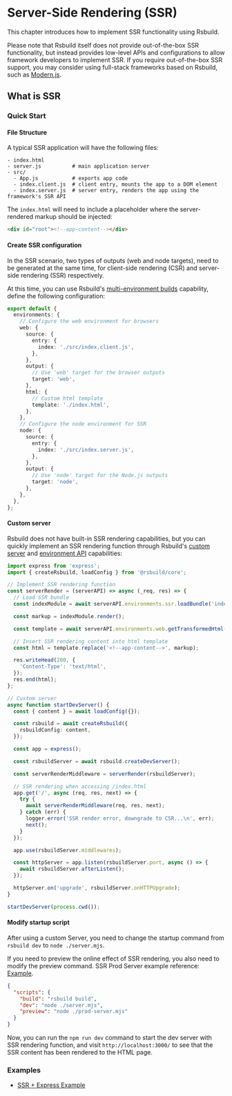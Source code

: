 # Server-Side Rendering (SSR)

This chapter introduces how to implement SSR functionality using Rsbuild.

Please note that Rsbuild itself does not provide out-of-the-box SSR functionality, but instead provides low-level APIs and configurations to allow framework developers to implement SSR. If you require out-of-the-box SSR support, you may consider using full-stack frameworks based on Rsbuild, such as [Modern.js](https://github.com/web-infra-dev/modern.js).

## What is SSR


<SSR />

### Quick Start

#### File Structure

A typical SSR application will have the following files:

```
- index.html
- server.js          # main application server
- src/
  - App.js           # exports app code
  - index.client.js  # client entry, mounts the app to a DOM element
  - index.server.js  # server entry, renders the app using the framework's SSR API
```

The `index.html` will need to include a placeholder where the server-rendered markup should be injected:

```html
<div id="root"><!--app-content--></div>
```

#### Create SSR configuration

In the SSR scenario, two types of outputs (web and node targets), need to be generated at the same time, for client-side rendering (CSR) and server-side rendering (SSR) respectively.

At this time, you can use Rsbuild's [multi-environment builds](guide/advanced/environments) capability, define the following configuration:

```ts title=rsbuild.config.ts
export default {
  environments: {
    // Configure the web environment for browsers
    web: {
      source: {
        entry: {
          index: './src/index.client.js',
        },
      },
      output: {
        // Use 'web' target for the browser outputs
        target: 'web',
      },
      html: {
        // Custom html template
        template: './index.html',
      },
    },
    // Configure the node environment for SSR
    node: {
      source: {
        entry: {
          index: './src/index.server.js',
        },
      },
      output: {
        // Use 'node' target for the Node.js outputs
        target: 'node',
      },
    },
  },
};
```

#### Custom server

Rsbuild does not have built-in SSR rendering capabilities, but you can quickly implement an SSR rendering function through Rsbuild's [custom server](/guide/basic/server#custom-server) and [environment API](/guide/advanced/environments#environment-api) capabilities:

```ts title=server.mjs
import express from 'express';
import { createRsbuild, loadConfig } from '@rsbuild/core';

// Implement SSR rendering function
const serverRender = (serverAPI) => async (_req, res) => {
  // Load SSR bundle
  const indexModule = await serverAPI.environments.ssr.loadBundle('index');

  const markup = indexModule.render();

  const template = await serverAPI.environments.web.getTransformedHtml('index');

  // Insert SSR rendering content into html template
  const html = template.replace('<!--app-content-->', markup);

  res.writeHead(200, {
    'Content-Type': 'text/html',
  });
  res.end(html);
};

// Custom server
async function startDevServer() {
  const { content } = await loadConfig({});

  const rsbuild = await createRsbuild({
    rsbuildConfig: content,
  });

  const app = express();

  const rsbuildServer = await rsbuild.createDevServer();

  const serverRenderMiddleware = serverRender(rsbuildServer);

  // SSR rendering when accessing /index.html
  app.get('/', async (req, res, next) => {
    try {
      await serverRenderMiddleware(req, res, next);
    } catch (err) {
      logger.error('SSR render error, downgrade to CSR...\n', err);
      next();
    }
  });

  app.use(rsbuildServer.middlewares);

  const httpServer = app.listen(rsbuildServer.port, async () => {
    await rsbuildServer.afterListen();
  });

  httpServer.on('upgrade', rsbuildServer.onHTTPUpgrade);
}

startDevServer(process.cwd());
```

#### Modify startup script

After using a custom Server, you need to change the startup command from `rsbuild dev` to `node ./server.mjs`.

If you need to preview the online effect of SSR rendering, you also need to modify the preview command. SSR Prod Server example reference: [Example](https://github.com/rspack-contrib/rspack-examples/blob/main/rsbuild/ssr-express/prod-server.mjs).

```json title=package.json
{
  "scripts": {
    "build": "rsbuild build",
    "dev": "node ./server.mjs",
    "preview": "node ./prod-server.mjs"
  }
}
```

Now, you can run the `npm run dev` command to start the dev server with SSR rendering function, and visit `http://localhost:3000/` to see that the SSR content has been rendered to the HTML page.

### Examples

- [SSR + Express Example](https://github.com/rspack-contrib/rspack-examples/blob/main/rsbuild/ssr-express)
